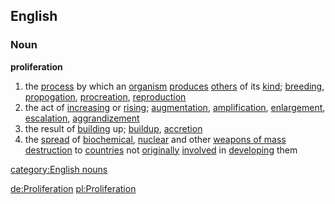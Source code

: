 ==English==
===Noun===
'''proliferation'''
# the [[process]] by which an [[organism]] [[produce]]s [[others]] of its [[kind]]; [[breeding]], [[propogation]], [[procreation]], [[reproduction]]
# the act of [[increasing]] or [[rising]]; [[augmentation]], [[amplification]], [[enlargement]], [[escalation]], [[aggrandizement]]
# the result of [[building]] up; [[buildup]], [[accretion]]
# the [[spread]] of [[biochemical]], [[nuclear]] and other [[weapons of mass destruction]] to [[countries]] not [[originally]] [[involved]] in [[developing]] them
[[category:English nouns]]

[[de:Proliferation]]
[[pl:Proliferation]]